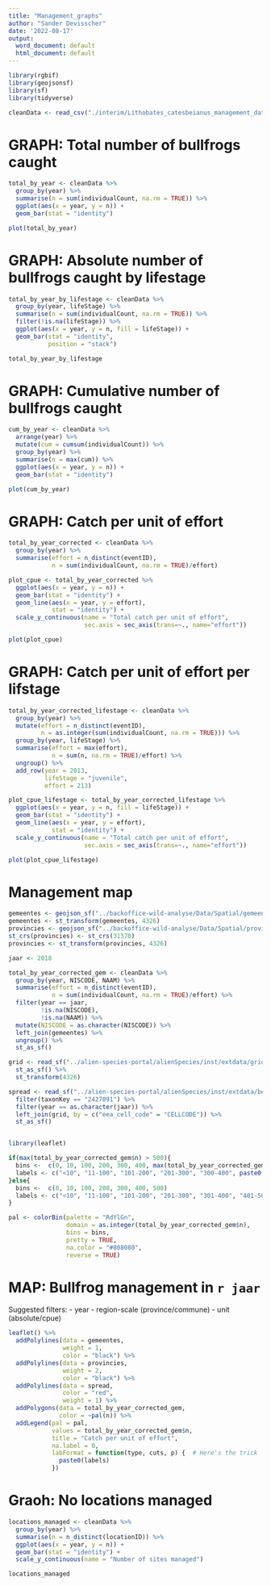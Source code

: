 ```yaml
---
title: "Management_graphs"
author: "Sander Devisscher"
date: '2022-08-17'
output:
  word_document: default
  html_document: default
---
```


```r
library(rgbif)
library(geojsonsf)
library(sf)
library(tidyverse)
```

```r
cleanData <- read_csv("./interim/Lithobates_catesbeianus_management_data.csv")
```

# GRAPH: Total number of bullfrogs caught
```r
total_by_year <- cleanData %>% 
  group_by(year) %>% 
  summarise(n = sum(individualCount, na.rm = TRUE)) %>% 
  ggplot(aes(x = year, y = n)) +
  geom_bar(stat = "identity")
```

```r
plot(total_by_year)
```

# GRAPH: Absolute number of bullfrogs caught by lifestage
```r
total_by_year_by_lifestage <- cleanData %>% 
  group_by(year, lifeStage) %>% 
  summarise(n = sum(individualCount, na.rm = TRUE)) %>% 
  filter(!is.na(lifeStage)) %>% 
  ggplot(aes(x = year, y = n, fill = lifeStage)) +
  geom_bar(stat = "identity",
           position = "stack")
```

```r
total_by_year_by_lifestage
```

# GRAPH: Cumulative number of bullfrogs caught
```r
cum_by_year <- cleanData %>% 
  arrange(year) %>% 
  mutate(cum = cumsum(individualCount)) %>% 
  group_by(year) %>% 
  summarise(n = max(cum)) %>% 
  ggplot(aes(x = year, y = n)) +
  geom_bar(stat = "identity")
```

```r
plot(cum_by_year)
```


# GRAPH: Catch per unit of effort
```r
total_by_year_corrected <- cleanData %>% 
  group_by(year) %>% 
  summarise(effort = n_distinct(eventID),
            n = sum(individualCount, na.rm = TRUE)/effort) 

plot_cpue <- total_by_year_corrected %>% 
  ggplot(aes(x = year, y = n)) +
  geom_bar(stat = "identity") + 
  geom_line(aes(x = year, y = effort),
            stat = "identity") +
  scale_y_continuous(name = "Total catch per unit of effort",
                     sec.axis = sec_axis(trans=~., name="effort"))
```

```r
plot(plot_cpue)
```

# GRAPH: Catch per unit of effort per lifstage

```r
total_by_year_corrected_lifestage <- cleanData %>% 
  group_by(year) %>% 
  mutate(effort = n_distinct(eventID),
         n = as.integer(sum(individualCount, na.rm = TRUE))) %>% 
  group_by(year, lifeStage) %>% 
  summarise(effort = max(effort),
            n = sum(n, na.rm = TRUE)/effort) %>% 
  ungroup() %>% 
  add_row(year = 2013,
          lifeStage = "juvenile",
          effort = 213)

plot_cpue_lifestage <- total_by_year_corrected_lifestage %>% 
  ggplot(aes(x = year, y = n, fill = lifeStage)) +
  geom_bar(stat = "identity") + 
  geom_line(aes(x = year, y = effort),
            stat = "identity") +
  scale_y_continuous(name = "Total catch per unit of effort",
                     sec.axis = sec_axis(trans=~., name="effort"))
```

```r
plot(plot_cpue_lifestage)
```

# Management map

```r
gemeentes <- geojson_sf("../backoffice-wild-analyse/Data/Spatial/gemeentes.geojson")
gemeentes <- st_transform(gemeentes, 4326)
provincies <- geojson_sf("../backoffice-wild-analyse/Data/Spatial/provinces.geojson")
st_crs(provincies) <- st_crs(31370)
provincies <- st_transform(provincies, 4326)

jaar <- 2018

total_by_year_corrected_gem <- cleanData %>% 
  group_by(year, NISCODE, NAAM) %>% 
  summarise(effort = n_distinct(eventID),
            n = sum(individualCount, na.rm = TRUE)/effort) %>% 
  filter(year == jaar,
         !is.na(NISCODE),
         !is.na(NAAM)) %>% 
  mutate(NISCODE = as.character(NISCODE)) %>% 
  left_join(gemeentes) %>% 
  ungroup() %>% 
  st_as_sf()

grid <- read_sf("../alien-species-portal/alienSpecies/inst/extdata/grid/be_1km.shp") %>% 
  st_as_sf() %>% 
  st_transform(4326)

spread <- read_sf("../alien-species-portal/alienSpecies/inst/extdata/be_alientaxa_cube.csv") %>% 
  filter(taxonKey == "2427091") %>% 
  filter(year == as.character(jaar)) %>% 
  left_join(grid, by = c("eea_cell_code" = "CELLCODE")) %>% 
  st_as_sf()


library(leaflet)

if(max(total_by_year_corrected_gem$n) > 500){
  bins <-  c(0, 10, 100, 200, 300, 400, max(total_by_year_corrected_gem$n))
  labels <- c("<10", "11-100", "101-200", "201-300", "300-400", paste0("401-",  max(total_by_year_corrected_gem$n)))
}else{
  bins <-  c(0, 10, 100, 200, 300, 400, 500)
  labels <- c("<10", "11-100", "101-200", "201-300", "301-400", "401-500")
}

pal <- colorBin(palette = "RdYlGn",
                domain = as.integer(total_by_year_corrected_gem$n),
                bins = bins,
                pretty = TRUE,
                na.color = "#808080",
                reverse = TRUE)
```

# MAP: Bullfrog management in `r jaar`

Suggested filters:
- year
- region-scale (province/commune)
- unit (absolute/cpue)

```r
leaflet() %>%
  addPolylines(data = gemeentes,
               weight = 1,
               color = "black") %>% 
  addPolylines(data = provincies, 
               weight = 2,
               color = "black") %>% 
  addPolylines(data = spread, 
               color = "red",
               weight = 1) %>% 
  addPolygons(data = total_by_year_corrected_gem,
              color = ~pal(n)) %>% 
  addLegend(pal = pal,
            values = total_by_year_corrected_gem$n,
            title = "Catch per unit of effort",
            na.label = 0,
            labFormat = function(type, cuts, p) {  # Here's the trick
              paste0(labels)
            })
```

# Graoh: No locations managed
```r
locations_managed <- cleanData %>% 
  group_by(year) %>% 
  summarise(n = n_distinct(locationID)) %>% 
  ggplot(aes(x = year, y = n)) +
  geom_bar(stat = "identity") + 
  scale_y_continuous(name = "Number of sites managed")

locations_managed
```

